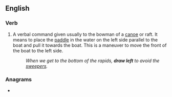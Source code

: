 ==English==

===Verb===
{{head|en|verb}}

# A verbal command given usually to the bowman of a [[canoe]] or raft. It means to place the [[paddle]] in the water on the left side parallel to the boat and pull it towards the boat. This is a maneuver to move the front of the boat to the left side.
#: ''When we get to the bottom of the rapids, '''draw left''' to avoid the [[sweepers]].''

===Anagrams===
* {{anagrams|en|leftward}}